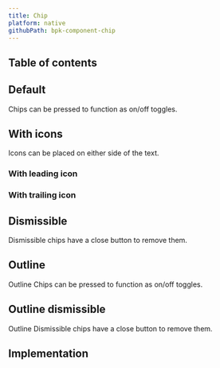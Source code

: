 ```yaml
---
title: Chip
platform: native
githubPath: bpk-component-chip
---
```





## Table of contents

## Default

Chips can be pressed to function as on/off toggles.

<NativeComponentScreenshots
  iOS={iosChipDefault}
  iOSAltText="iOS default chip"
  android={androidChipDefault}
  androidAltText="Android default chip" />

## With icons

Icons can be placed on either side of the text.

### With leading icon

<NativeComponentScreenshots
  iOS={iosChipDefaultWithIcon}
  iOSAltText="iOS chip with leading icon"
  android={androidChipDefaultWithIcon}
  androidAltText="Android chip with leading icon" />

### With trailing icon

<NativeComponentScreenshots
  iOS={iosChipDefaultWithTrailingIcon}
  iOSAltText="iOS chip with trailing icon"
  android={androidChipDefaultWithTrailingIcon}
  androidAltText="Android chip with trailing icon" />

## Dismissible

Dismissible chips have a close button to remove them.

<NativeComponentScreenshots
  iOS={iosChipDismissible}
  iOSAltText="iOS dismissible chip"
  android={androidChipDismissible}
  androidAltText="Android dismissible chip" />

## Outline

Outline Chips can be pressed to function as on/off toggles.

<NativeComponentScreenshots
  iOS={iosChipOutline}
  iOSAltText="iOS outline chip"
  android={androidChipOutline}
  androidAltText="Android outline chip" />

## Outline dismissible

Outline Dismissible chips have a close button to remove them.

<NativeComponentScreenshots
  iOS={iosChipOutlineDismissible}
  iOSAltText="iOS dismissible outline chip"
  android={androidChipOutlineDismissible}
  androidAltText="Android dismissible outline chip" />

## Implementation

<Readme />
